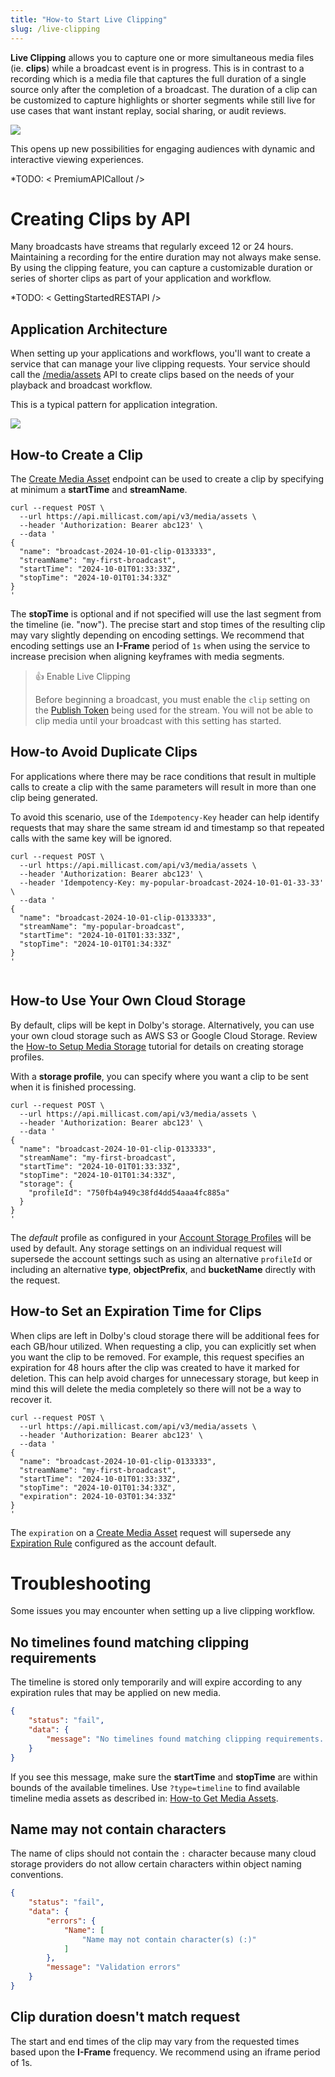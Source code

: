 ```yaml
---
title: "How-to Start Live Clipping"
slug: /live-clipping
---
```

**Live Clipping** allows you to capture one or more simultaneous media files (ie. **clips**) while a broadcast event is in progress. This is in contrast to a recording which is a media file that captures the full duration of a single source only after the completion of a broadcast. The duration of a clip can be customized to capture highlights or shorter segments while still live for use cases that want instant replay, social sharing, or audit reviews. 


![](../../assets/img/ac2eb6e3116ef7cdbf78a87b76207ab466689eec4f920c5cf77a38a3-live-clipping-overview.png)



This opens up new possibilities for engaging audiences with dynamic and interactive viewing experiences.

*TODO: \< PremiumAPICallout />

# Creating Clips by API

Many broadcasts have streams that regularly exceed 12 or 24 hours. Maintaining a recording for the entire duration may not always make sense. By using the clipping feature, you can capture a customizable duration or series of shorter clips as part of your application and workflow.

*TODO: \< GettingStartedRESTAPI />

## Application Architecture

When setting up your applications and workflows, you'll want to create a service that can manage your live clipping requests. Your service should call the [/media/assets](/millicast/api/media-assets-list-media-assets.api.mdx) API to create clips based on the needs of your playback and broadcast workflow. 

This is a typical pattern for application integration.


![](../../assets/img/602a7d00dfd276b5f220021220a55eaebea6cb8f4692c6fd606a63e8-live-clipping-app-architecture.png)



## How-to Create a Clip

The [Create Media Asset](/millicast/api/media-assets-create-media-asset.api.mdx) endpoint can be used to create a clip by specifying at minimum a **startTime** and **streamName**. 

```curl
curl --request POST \
  --url https://api.millicast.com/api/v3/media/assets \
  --header 'Authorization: Bearer abc123' \  
  --data '
{
  "name": "broadcast-2024-10-01-clip-0133333",
  "streamName": "my-first-broadcast",
  "startTime": "2024-10-01T01:33:33Z",
  "stopTime": "2024-10-01T01:34:33Z"
}
'
```

The **stopTime** is optional and if not specified will use the last segment from the timeline (ie. "now"). The precise start and stop times of the resulting clip may vary slightly depending on encoding settings. We recommend that encoding settings use an **I-Frame** period of `1s` when using the service to increase precision when aligning keyframes with media segments.

> 👍 Enable Live Clipping
> 
> Before beginning a broadcast, you must enable the `clip` setting on the [Publish Token](/millicast/streaming-dashboard/managing-your-tokens.md) being used for the stream. You will not be able to clip media until your broadcast with this setting has started.

## How-to Avoid Duplicate Clips

For applications where there may be race conditions that result in multiple calls to create a clip with the same parameters will result in more than one clip being generated.

To avoid this scenario, use of the `Idempotency-Key` header can help identify requests that may share the same stream id and timestamp so that repeated calls with the same key will be ignored.

```curl
curl --request POST \
  --url https://api.millicast.com/api/v3/media/assets \
  --header 'Authorization: Bearer abc123' \  
  --header 'Idempotency-Key: my-popular-broadcast-2024-10-01-01-33-33' \
  --data '
{
  "name": "broadcast-2024-10-01-clip-0133333",
  "streamName": "my-popular-broadcast",
  "startTime": "2024-10-01T01:33:33Z",
  "stopTime": "2024-10-01T01:34:33Z"
}
'


```

## How-to Use Your Own Cloud Storage

By default, clips will be kept in Dolby's storage. Alternatively, you can use your own cloud storage such as AWS S3 or Google Cloud Storage. Review the [How-to Setup Media Storage](/millicast/distribution/stream-recordings/how-to-setup-media-storage.md) tutorial for details on creating storage profiles. 

With a **storage profile**, you can specify where you want a clip to be sent when it is finished processing.

```curl
curl --request POST \
  --url https://api.millicast.com/api/v3/media/assets \
  --header 'Authorization: Bearer abc123' \
  --data '
{
  "name": "broadcast-2024-10-01-clip-0133333",
  "streamName": "my-first-broadcast",
  "startTime": "2024-10-01T01:33:33Z",
  "stopTime": "2024-10-01T01:34:33Z",
  "storage": {
    "profileId": "750fb4a949c38fd4dd54aaa4fc885a"
  }
}
'
```

The _default_ profile as configured in your [Account Storage Profiles](/millicast/api/account-list-storage-profiles.api.mdx) will be used by default. Any storage settings on an individual request will supersede the account settings such as using an alternative `profileId` or including an alternative **type**, **objectPrefix**, and **bucketName** directly with the request.

## How-to Set an Expiration Time for Clips

When clips are left in Dolby's cloud storage there will be additional fees for each GB/hour utilized. When requesting a clip, you can explicitly set when you want the clip to be removed. For example, this request specifies an expiration for 48 hours after the clip was created to have it marked for deletion. This can help avoid charges for unnecessary storage, but keep in mind this will delete the media completely so there will not be a way to recover it.

```curl
curl --request POST \
  --url https://api.millicast.com/api/v3/media/assets \
  --header 'Authorization: Bearer abc123' \  
  --data '
{
  "name": "broadcast-2024-10-01-clip-0133333",
  "streamName": "my-first-broadcast",
  "startTime": "2024-10-01T01:33:33Z",
  "stopTime": "2024-10-01T01:34:33Z",
  "expiration": 2024-10-03T01:34:33Z"
}
'
```

The `expiration` on a [Create Media Asset](/millicast/api/media-assets-create-media-asset.api.mdx) request will supersede any [Expiration Rule](/millicast/api/account-get-expiration-rules.api.mdx) configured as the account default.

# Troubleshooting

Some issues you may encounter when setting up a live clipping workflow.

## No timelines found matching clipping requirements

The timeline is stored only temporarily and will expire according to any expiration rules that may be applied on new media. 

```json
{
    "status": "fail",
    "data": {
        "message": "No timelines found matching clipping requirements. Ensure clipping is enabled on token and Timeline(s) with specified conditions exist."
    }
}
```

If you see this message, make sure the **startTime** and **stopTime** are within bounds of the available timelines. Use `?type=timeline` to find available timeline media assets as described in: [How-to Get Media Assets](/millicast/distribution/stream-recordings/how-to-get-media-assets.mdx).

## Name may not contain characters

The name of clips should not contain the `:` character because many cloud storage providers do not allow certain characters within object naming conventions.

```json
{
    "status": "fail",
    "data": {
        "errors": {
            "Name": [
                "Name may not contain character(s) (:)"
            ]
        },
        "message": "Validation errors"
    }
}
```

## Clip duration doesn't match request

The start and end times of the clip may vary from the requested times based upon the **I-Frame** frequency. We recommend using an iframe period of 1s.
